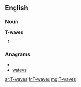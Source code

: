 ==English==

===Noun===
'''T-waves'''

# {{plural of|[[T-wave]]}}

===Anagrams===
* {{alphagram|aestvw}}
* [[watevs#English|watevs]]

[[ar:T-waves]]
[[fr:T-waves]]
[[mg:T-waves]]